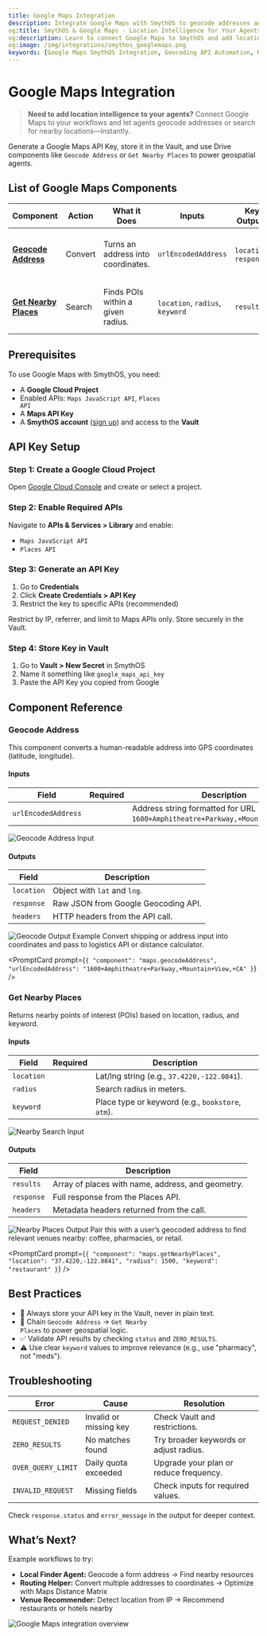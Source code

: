 ```yaml
---
title: Google Maps Integration
description: Integrate Google Maps with SmythOS to geocode addresses and discover nearby places directly from your agent workflows.
og:title: SmythOS & Google Maps - Location Intelligence for Your Agents
og:description: Learn to connect Google Maps to SmythOS and add location search, geocoding, and point-of-interest discovery to your automated agents.
og:image: /img/integrations/smythos_googlemaps.png
keywords: [Google Maps SmythOS Integration, Geocoding API Automation, Nearby Places API, Google Maps Agents, Location Automation, Google Maps API No-Code]
---
```


# Google Maps Integration

> **Need to add location intelligence to your agents?** Connect Google Maps to your workflows and let agents geocode addresses or search for nearby locations—instantly.

<InfoCallout title="TL;DR">
Generate a Google Maps API Key, store it in the Vault, and use Drive components like <code>Geocode Address</code> or <code>Get Nearby Places</code> to power geospatial agents.
</InfoCallout>

## List of Google Maps Components

| **Component** | **Action** | **What it Does** | **Inputs** | **Key Outputs** | **Use Case** |
|--------------|------------|------------------|------------|------------------|---------------|
| [**Geocode Address**](#geocode-address) | Convert | Turns an address into coordinates. | <code>urlEncodedAddress</code> | <code>location</code>, <code>response</code> | Enrich a user form with lat/lng. |
| [**Get Nearby Places**](#get-nearby-places) | Search | Finds POIs within a given radius. | <code>location</code>, <code>radius</code>, <code>keyword</code> | <code>results</code> | Suggest coffee spots or ATMs nearby. |

<Divider />

## Prerequisites

To use Google Maps with SmythOS, you need:
- A **Google Cloud Project**
- Enabled APIs: <code>Maps JavaScript API</code>, <code>Places API</code>
- A **Maps API Key**
- A **SmythOS account** ([sign up](https://app.smythos.com/signup)) and access to the **Vault**

<Divider />

## API Key Setup

### Step 1: Create a Google Cloud Project
Open [Google Cloud Console](https://console.cloud.google.com/) and create or select a project.

### Step 2: Enable Required APIs
Navigate to <strong>APIs & Services > Library</strong> and enable:
- <code>Maps JavaScript API</code>
- <code>Places API</code>

### Step 3: Generate an API Key
1. Go to <strong>Credentials</strong>
2. Click <strong>Create Credentials > API Key</strong>
3. Restrict the key to specific APIs (recommended)

<TipCallout title="Secure Your Key">
Restrict by IP, referrer, and limit to Maps APIs only. Store securely in the Vault.
</TipCallout>

### Step 4: Store Key in Vault
1. Go to <strong>Vault > New Secret</strong> in SmythOS  
2. Name it something like <code>google_maps_api_key</code>  
3. Paste the API Key you copied from Google

<Divider />

## Component Reference

### <a name="geocode-address"></a>Geocode Address

This component converts a human-readable address into GPS coordinates (latitude, longitude).

#### Inputs

| Field | Required | Description |
|-------|----------|-------------|
| <code>urlEncodedAddress</code> | <Badge type="required" /> | Address string formatted for URL (e.g., <code>1600+Amphitheatre+Parkway,+Mountain+View,+CA</code>). |

<Image src="/img/googlemaps/screenshot2.png" alt="Geocode Address Input" />

#### Outputs

| Field | Description |
|-------|-------------|
| <code>location</code> | Object with <code>lat</code> and <code>lng</code>. |
| <code>response</code> | Raw JSON from Google Geocoding API. |
| <code>headers</code> | HTTP headers from the API call. |

<Image src="/img/googlemaps/screenshot3.png" alt="Geocode Output Example" />

<TipCallout title="Use Case" collapsible>
Convert shipping or address input into coordinates and pass to logistics API or distance calculator.
</TipCallout>

<PromptCard prompt={`{
  "component": "maps.geocodeAddress",
  "urlEncodedAddress": "1600+Amphitheatre+Parkway,+Mountain+View,+CA"
}`} />

<Divider />

### <a name="get-nearby-places"></a>Get Nearby Places

Returns nearby points of interest (POIs) based on location, radius, and keyword.

#### Inputs

| Field | Required | Description |
|-------|----------|-------------|
| <code>location</code> | <Badge type="required" /> | Lat/lng string (e.g., <code>37.4220,-122.0841</code>). |
| <code>radius</code> | <Badge type="required" /> | Search radius in meters. |
| <code>keyword</code> | <Badge type="required" /> | Place type or keyword (e.g., <code>bookstore</code>, <code>atm</code>). |

<Image src="/img/googlemaps/screenshot5.png" alt="Nearby Search Input" />

#### Outputs

| Field | Description |
|-------|-------------|
| <code>results</code> | Array of places with name, address, and geometry. |
| <code>response</code> | Full response from the Places API. |
| <code>headers</code> | Metadata headers returned from the call. |

<Image src="/img/googlemaps/screenshot6.png" alt="Nearby Places Output" />

<TipCallout title="Use Case" collapsible>
Pair this with a user’s geocoded address to find relevant venues nearby: coffee, pharmacies, or retail.
</TipCallout>

<PromptCard prompt={`{
  "component": "maps.getNearbyPlaces",
  "location": "37.4220,-122.0841",
  "radius": 1500,
  "keyword": "restaurant"
}`} />

<Divider />

## Best Practices

- 🔐 Always store your API key in the Vault, never in plain text.
- 📍 Chain <code>Geocode Address</code> → <code>Get Nearby Places</code> to power geospatial logic.
- ✅ Validate API results by checking <code>status</code> and <code>ZERO_RESULTS</code>.
- ⚠️ Use clear <code>keyword</code> values to improve relevance (e.g., use "pharmacy", not "meds").

<Divider />

## Troubleshooting

| Error | Cause | Resolution |
|-------|-------|------------|
| <code>REQUEST_DENIED</code> | Invalid or missing key | Check Vault and restrictions. |
| <code>ZERO_RESULTS</code> | No matches found | Try broader keywords or adjust radius. |
| <code>OVER_QUERY_LIMIT</code> | Daily quota exceeded | Upgrade your plan or reduce frequency. |
| <code>INVALID_REQUEST</code> | Missing fields | Check inputs for required values. |

<InfoCallout>
Check <code>response.status</code> and <code>error_message</code> in the output for deeper context.
</InfoCallout>

<Divider />

## What’s Next?

Example workflows to try:
- **Local Finder Agent:** Geocode a form address → Find nearby resources
- **Routing Helper:** Convert multiple addresses to coordinates → Optimize with Maps Distance Matrix
- **Venue Recommender:** Detect location from IP → Recommend restaurants or hotels nearby

<Image src="/img/integrations/smythos_googlemaps.png" alt="Google Maps integration overview" />

<Divider />
